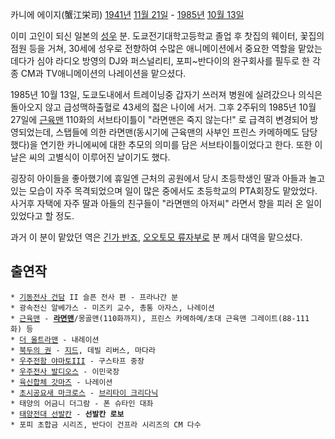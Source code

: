 카니에 에이지(蟹江栄司)
[[1941년]] [[11월 21일]] - [[1985년]] [[10월 13일]]

이미 고인이 되신 일본의 [[성우]] 분. 도쿄전기대학고등학교 졸업 후 찻집의 웨이터, 꽃집의 점원 등을 거쳐, 30세에 성우로 전향하여 수많은 애니메이션에서 중요한 역할을 맡았는데다가 심야 라디오 방영의 DJ와 퍼스널리티, 포피~반다이의 완구회사를 필두로 한 각종 CM과 TV애니메이션의 나레이션을 맡으셨다.

1985년 10월 13일, 도쿄도내에서 트레이닝중 갑자기 쓰러져 병원에 실려갔으나 의식은 돌아오지 않고 급성맥하출혈로 43세의 젋은 나이에 서거. 그후 2주뒤의 1985년 10월 27일에 [[근육맨]] 110화의 서브타이틀이 "라면맨은 죽지 않는다!" 로 급격히 변경되어 방영되었는데, 스탭들에 의한 라면맨(동시기에 근육맨의 사부인 프린스 카메하메도 담당했다)을 연기한 카니에씨에 대한 추모의 의미를 담은 서브타이틀이었다고 한다. 또한 이 날은 씨의 고별식이 이루어진 날이기도 했다.

굉장히 아이들을 좋아했기에 휴일엔 근처의 공원에서 당시 초등학생인 딸과 아들과 놀고있는 모습이 자주 목격되었으며 일이 많은 중에서도 초등학교의 PTA회장도 맡았었다. 사거후 자택에 자주 딸과 아들의 친구들이 "라면맨의 아저씨" 라면서 향을 피러 온 일이 있었다고 할 정도.

과거 이 분이 맡았던 역은 [[긴가 반죠]], [[오오토모 류자부로]] 분 께서 대역을 맡으셨다.


== 출연작 ==
 * [[기동전사 건담]] II 슬픈 전사 편 - 프라나간 분
 * 광속전신 알베가스 - 미즈키 교수, 총통 아자스, 나레이션
 * [[근육맨]] - '''[[라면맨]]'''/몽골맨(110화까지), 프린스 카메하메/초대 근육맨 그레이트(88-111화) 등
 * [[더 울트라맨]] - 내레이션
 * [[북두의 권]] - [[지드]], 데빌 리버스, 마다라
 * [[우주전함 야마토]]III - 구스타프 중장
 * [[우주전사 발디오스]] - 이민국장
 * [[육신합체 갓마즈]] - 나레이션
 * [[초시공요새 마크로스]] - [[브리타이 크리다닉]]
 * 태양의 어금니 더그람 - 폰 슈타인 대좌
 * [[태양전대 선발칸]] - '''선발칸 로보'''
 * 포피 초합금 시리즈, 반다이 건프라 시리즈의 CM 다수
